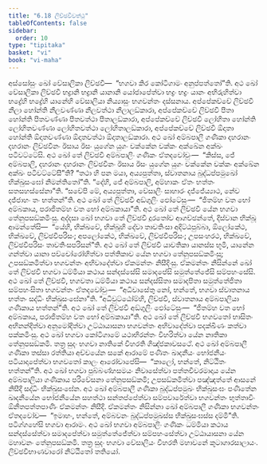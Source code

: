 ```yaml
---
title: "6.18 ලිච්ඡවීවත්ථු"
tableOfContents: false
sidebar:
  order: 10
type: "tipitaka"
basket: "vi"
book: "vi-maha"
---
```



<DynamicBreadcrumb />

<Division number="289" book="vi-maha">

<Paragraph number="1313" book="vi-maha">
අස්සෝසුං ඛෝ වේසාලිකා ලිච්ඡවී—  “භගවා කිර කෝටිගාමං අනුප්පත්තෝ”ති. අථ ඛෝ වේසාලිකා ලිච්ඡවී භද්‍රානි භද්‍රානි යානානි යෝජාපේත්වා භද්‍රං භද්‍රං යානං අභිරුහිත්වා භද්‍රේහි භද්‍රේහි යානේහි වේසාලියා නිය්‍යාසුං භගවන්තං දස්සනාය. අප්පේකච්චේ ලිච්ඡවී නීලා හෝන්ති නීලවණ්ණා නීලවත්ථා නීලාලඞ්කාරා, අප්පේකච්චේ ලිච්ඡවී පීතා හෝන්ති පීතවණ්ණා පීතවත්ථා පීතාලඞ්කාරා, අප්පේකච්චේ ලිච්ඡවී ලෝහිතා හෝන්ති ලෝහිතවණ්ණා ලෝහිතවත්ථා ලෝහිතාලඞ්කාරා, අප්පේකච්චේ ලිච්ඡවී ඕදාතා හෝන්ති ඕදාතවණ්ණා ඕදාතවත්ථා ඕදාතාලඞ්කාරා. අථ ඛෝ අම්බපාලී ගණිකා දහරානං දහරානං ලිච්ඡවීනං ඊසාය ඊසං යුගේන යුගං චක්කේන චක්කං අක්ඛේන අක්ඛං පටිවට්ටේසි. අථ ඛෝ තේ ලිච්ඡවී අම්බපාලිං ගණිකං ඒතදවෝචුං—  “කිස්ස, ජේ අම්බපාලි, දහරානං දහරානං ලිච්ඡවීනං ඊසාය ඊසං යුගේන යුගං චක්කේන චක්කං අක්ඛේන අක්ඛං පටිවට්ටේසී”ති? “තථා හි පන මයා, අය්‍යපුත්තා, ස්වාතනාය බුද්ධප්පමුඛෝ භික්ඛුසංඝෝ නිමන්තිතෝ”ති. “දේහි, ජේ අම්බපාලි, අම්හාකං ඒතං භත්තං සතසහස්සේනා”ති. “සචේපි මේ, අය්‍යපුත්තා, වේසාලිං සාහාරං දජ්ජේය්‍යාථ, නේව දජ්ජාහං තං භත්තන්”ති. අථ ඛෝ තේ ලිච්ඡවී අඞ්ගුලිං ඵෝටේසුං—  “ජිතම්හ වත භෝ අම්බකාය, පරාජිතම්හ වත භෝ අම්බකායා”ති. අථ ඛෝ තේ ලිච්ඡවී යේන භගවා තේනුපසඞ්කමිංසු. අද්දසා ඛෝ භගවා තේ ලිච්ඡවී දූරතෝව ආගච්ඡන්තේ, දිස්වාන භික්ඛූ ආමන්තේසි—  “යේහි, භික්ඛවේ, භික්ඛූහි දේවා තාවතිංසා අදිට්ඨපුබ්බා, ඕලෝකේථ, භික්ඛවේ, ලිච්ඡවීපරිසං; අපලෝකේථ, භික්ඛවේ, ලිච්ඡවීපරිසං; උපසංහරථ, භික්ඛවේ, ලිච්ඡවීපරිසං තාවතිංසපරිසන්”ති.
</Paragraph>

<Paragraph number="1314" book="vi-maha">
අථ ඛෝ තේ ලිච්ඡවී යාවතිකා යානස්ස භූමි, යානේන ගන්ත්වා යානා පච්චෝරෝහිත්වා පත්තිකාව යේන භගවා තේනුපසඞ්කමිංසු; උපසඞ්කමිත්වා භගවන්තං අභිවාදේත්වා ඒකමන්තං නිසීදිංසු. ඒකමන්තං නිසින්නේ ඛෝ තේ ලිච්ඡවී භගවා ධම්මියා කථාය සන්දස්සේසි සමාදපේසි සමුත්තේජේසි සම්පහංසේසි. අථ ඛෝ තේ ලිච්ඡවී, භගවතා ධම්මියා කථාය සන්දස්සිතා සමාදපිතා සමුත්තේජිතා සම්පහංසිතා භගවන්තං ඒතදවෝචුං—  “අධිවාසේතු නෝ, භන්තේ, භගවා ස්වාතනාය භත්තං සද්ධිං භික්ඛුසංඝේනා”ති. “අධිවුට්ඨෝම්හි, ලිච්ඡවී, ස්වාතනාය අම්බපාලියා ගණිකාය භත්තන්”ති. අථ ඛෝ තේ ලිච්ඡවී අඞ්ගුලිං ඵෝටේසුං—  “ජිතම්හ වත භෝ අම්බකාය, පරාජිතම්හ වත භෝ අම්බකායා”ති. අථ ඛෝ තේ ලිච්ඡවී භගවතෝ භාසිතං අභිනන්දිත්වා අනුමෝදිත්වා උට්ඨායාසනා භගවන්තං අභිවාදේත්වා පදක්ඛිණං කත්වා පක්කමිංසු.
</Paragraph>

<Paragraph number="1315" book="vi-maha">
අථ ඛෝ භගවා කෝටිගාමේ යථාභිරන්තං විහරිත්වා යේන නාතිකා තේනුපසඞ්කමි. තත්‍ර සුදං භගවා නාතිකේ විහරති ගිඤ්ජකාවසථේ. අථ ඛෝ අම්බපාලී ගණිකා තස්සා රත්තියා අච්චයේන සකේ ආරාමේ පණීතං ඛාදනීයං භෝජනීයං පටියාදාපේත්වා භගවතෝ කාලං ආරෝචාපේසි—  “කාලෝ, භන්තේ, නිට්ඨිතං භත්තන්”ති. අථ ඛෝ භගවා පුබ්බණ්හසමයං නිවාසේත්වා පත්තචීවරමාදාය යේන අම්බපාලියා ගණිකාය පරිවේසනා තේනුපසඞ්කමි; උපසඞ්කමිත්වා පඤ්ඤත්තේ ආසනේ නිසීදි සද්ධිං භික්ඛුසංඝේන. අථ ඛෝ අම්බපාලී ගණිකා බුද්ධප්පමුඛං භික්ඛුසංඝං පණීතේන ඛාදනීයේන භෝජනීයේන සහත්ථා සන්තප්පේත්වා සම්පවාරේත්වා භගවන්තං භුත්තාවිං ඕනීතපත්තපාණිං ඒකමන්තං නිසීදි. ඒකමන්තං නිසින්නා ඛෝ අම්බපාලී ගණිකා භගවන්තං ඒතදවෝච—  “ඉමාහං, භන්තේ, අම්බවනං බුද්ධප්පමුඛස්ස භික්ඛුසංඝස්ස දම්මී”ති. පටිග්ගහේසි භගවා ආරාමං. අථ ඛෝ භගවා අම්බපාලිං ගණිකං ධම්මියා කථාය සන්දස්සේත්වා සමාදපේත්වා සමුත්තේජේත්වා සම්පහංසේත්වා උට්ඨායාසනා යේන මහාවනං තේනුපසඞ්කමි. තත්‍ර සුදං භගවා වේසාලියං විහරති මහාවනේ කූටාගාරසාලායං.

</Paragraph>
</Division>

<Paragraph number="1316" type="center" book="vi-maha">
ලිච්ඡවිභාණවාරෝ නිට්ඨිතෝ තතියෝ.
</Paragraph>